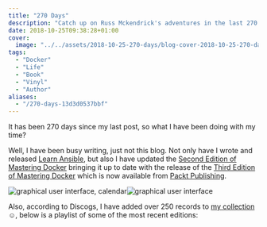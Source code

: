 ```yaml
---
title: "270 Days"
description: "Catch up on Russ Mckendrick's adventures in the last 270 days! From book writing to vinyl collecting"
date: 2018-10-25T09:38:28+01:00
cover:
  image: "../../assets/2018-10-25-270-days/blog-cover-2018-10-25-270-days.png"
tags:
  - "Docker"
  - "Life"
  - "Book"
  - "Vinyl"
  - "Author"
aliases:
  - "/270-days-13d3d0537bbf"
---
```


It has been 270 days since my last post, so what I have been doing with my time?

Well, I have been busy writing, just not this blog. Not only have I wrote and released [Learn Ansible](https://www.packtpub.com/en-us/product/learn-ansible-9781788999328), but also I have updated the [Second Edition of Mastering Docker](https://www.packtpub.com/en-us/product/mastering-docker-9781789618686/) bringing it up to date with the release of the [Third Edition of Mastering Docker](https://www.packtpub.com/en-us/product/mastering-docker-9781789618686) which is now available from [Packt Publishing](https://packtpub.com).

<Img src="/assets/2018-10-25-270-days/img/2018-10-25_270-days_1.png" alt="graphical user interface, calendar" /><Img src="/assets/2018-10-25-270-days/img/2018-10-25_270-days_2.png" alt="graphical user interface" />

Also, according to Discogs, I have added over 250 records to [my collection](https://www.discogs.com/user/russmck/collection/covers?page=1&limit=100&layout=big&sort_by=added) ☺️, below is a playlist of some of the most recent editions:
